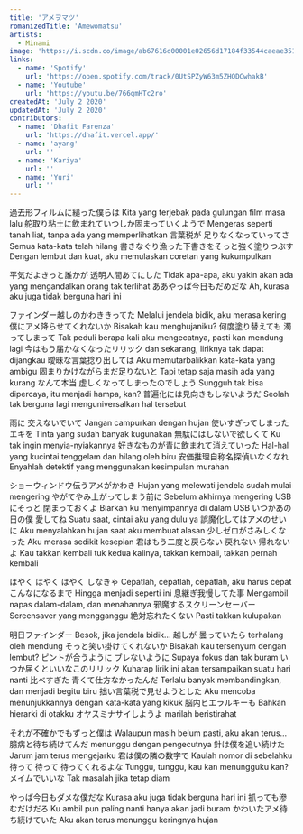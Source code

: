 ```yaml
---
title: 'アメヲマツ'
romanizedTitle: 'Amewomatsu'
artists:
  - Minami
image: 'https://i.scdn.co/image/ab67616d00001e02656d17184f33544caeae3511'
links:
  - name: 'Spotify'
    url: 'https://open.spotify.com/track/0UtSPZyW63m5ZHODCwhakB'
  - name: 'Youtube'
    url: 'https://youtu.be/766qmHTc2ro'
createdAt: 'July 2 2020'
updatedAt: 'July 2 2020'
contributors:
  - name: 'Dhafit Farenza'
    url: 'https://dhafit.vercel.app/'
  - name: 'ayang'
    url: ''
  - name: 'Kariya'
    url: ''
  - name: 'Yuri'
    url: ''
---
```


過去形フィルムに縋った僕らは
Kita yang terjebak pada gulungan film masa lalu
舵取り粘土に飲まれていつしか固まっていくようで
Mengeras seperti tanah liat, tanpa ada yang memperlihatkan
言葉税が 足りなくなっていってさ
Semua kata-kata telah hilang
書きなぐり漁った下書きをそっと強く塗りつぶす
Dengan lembut dan kuat, aku memulaskan coretan yang kukumpulkan

平気だよきっと誰かが 透明人間あてにした
Tidak apa-apa, aku yakin akan ada yang mengandalkan orang tak terlihat
ああやっぱ今日もだめだな
Ah, kurasa aku juga tidak berguna hari ini

ファインダー越しのかわききってた
Melalui jendela bidik, aku merasa kering
僕にアメ降らせてくれないか
Bisakah kau menghujaniku?
何度塗り替えても 濁ってしまって
Tak peduli berapa kali aku mengecatnya, pasti kan mendung lagi
今はもう届かなくなったリリック
dan sekarang, liriknya tak dapat dijangkau
曖昧な言葉捻り出しては
Aku memutarbalikkan kata-kata yang ambigu
固まりかけながらまだ足りないと
Tapi tetap saja masih ada yang kurang
なんて本当 虚しくなってしまったのでしょう
Sungguh tak bisa dipercaya, itu menjadi hampa, kan?
普遍化には見向きもしないようだ
Seolah tak berguna lagi menguniversalkan hal tersebut

雨に 交えないでいて
Jangan campurkan dengan hujan
使いすぎってしまったエキを
Tinta yang sudah banyak kugunakan
無駄にはしないで欲しくて
Ku tak ingin menyia-nyiakannya
好きなものが青に飲まれて消えていった
Hal-hal yang kucintai tenggelam dan hilang oleh biru
安価推理自称名探偵いなくなれ
Enyahlah detektif yang menggunakan kesimpulan murahan

ショーウィンドウ伝うアメがかわき
Hujan yang melewati jendela sudah mulai mengering
やがてやみ上がってしまう前に
Sebelum akhirnya mengering
USB にそっと 閉まっておくよ
Biarkan ku menyimpannya di dalam USB
いつかあの日の僕 愛してね
Suatu saat, cintai aku yang dulu ya
誤魔化してはアメのせいに
Aku menyalahkan hujan saat aku membuat alasan
少しゼロがさみしくなった
Aku merasa sedikit kesepian
君はもう二度と戻らない 戻れない 帰れないよ
Kau takkan kembali tuk kedua kalinya, takkan kembali, takkan pernah kembali

はやく はやく はやく しなきゃ
Cepatlah, cepatlah, cepatlah, aku harus cepat
こんなになるまで
Hingga menjadi seperti ini
息継ぎ我慢してた事
Mengambil napas dalam-dalam, dan menahannya
邪魔するスクリーンセーバー
Screensaver yang mengganggu
絶対忘れたくない
Pasti takkan kulupakan

明日ファインダー
Besok, jika jendela bidik...
越しが 曇っていたら
terhalang oleh mendung
そっと笑い掛けてくれないか
Bisakah kau tersenyum dengan lembut?
ピントが合うように ブレないように
Supaya fokus dan tak buram
いつか届くといいなこのリリック
Kuharap lirik ini akan tersampaikan suatu hari nanti
比べすぎた 青くて仕方なかったんだ
Terlalu banyak membandingkan, dan menjadi begitu biru
拙い言葉税で見せようとした
Aku mencoba menunjukkannya dengan kata-kata yang kikuk
脳内ヒエラルキーも
Bahkan hierarki di otakku
オヤスミナサイしようよ
marilah beristirahat

それが不確かでもずっと僕は
Walaupun masih belum pasti, aku akan terus...
臆病と待ち続けてんだ
menunggu dengan pengecutnya
針は僕を追い続けた
Jarum jam terus mengejarku
君は僕の隣の数字で
Kaulah nomor di sebelahku
待って 待って 待ってくれるよな
Tunggu, tunggu, kau kan menungguku kan?
メイムでいいな
Tak masalah jika tetap diam

やっぱ今日もダメな僕だな
Kurasa aku juga tidak berguna hari ini
抓っても滲むだけだろ
Ku ambil pun paling nanti hanya akan jadi buram
かわいたアメ待ち続けていた
Aku akan terus menunggu keringnya hujan
